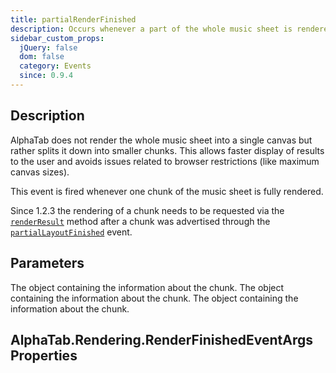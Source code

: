 ```yaml
---
title: partialRenderFinished
description: Occurs whenever a part of the whole music sheet is rendered and can be displayed.
sidebar_custom_props:
  jQuery: false
  dom: false
  category: Events
  since: 0.9.4
---
```


<SinceBadge since="0.9.4" />


## Description
AlphaTab does not render the whole music sheet into a single canvas but rather
splits it down into smaller chunks. This allows faster display of results to the user
and avoids issues related to browser restrictions (like maximum canvas sizes).

This event is fired whenever one chunk of the music sheet is fully rendered.

Since <span class="badge badge--info">1.2.3</span> the rendering of a chunk needs to be requested via the [`renderResult`](/docs/reference/scorerenderer/renderresult) method after
a chunk was advertised through the [`partialLayoutFinished`](/docs/reference/scorerenderer/partiallayoutfinished) event.

<EventDescription metadata={metadata} />
    
## Parameters

<ParameterTable>
    <ParameterRow platform="js" name="e" type="alphaTab.rendering.RenderFinishedEventArgs">
        The object containing the information about the chunk. 
    </ParameterRow>
    <ParameterRow platform="net" name="e" type="AlphaTab.Rendering.RenderFinishedEventArgs">
        The object containing the information about the chunk.
    </ParameterRow>
    <ParameterRow platform="android" name="e" type="alphaTab.rendering.RenderFinishedEventArgs">
        The object containing the information about the chunk.
    </ParameterRow>
</ParameterTable>

## AlphaTab.Rendering.RenderFinishedEventArgs Properties

<RenderFinishedEventArgs />